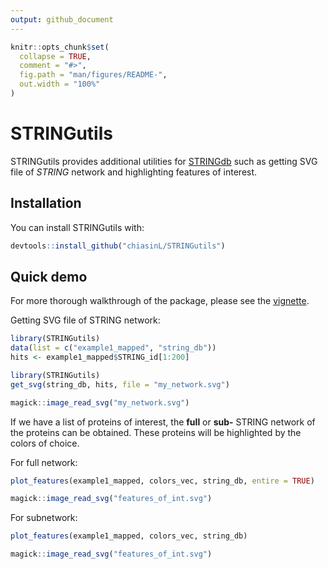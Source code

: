 ```yaml
---
output: github_document
---
```


<!-- README.md is generated from README.Rmd. Please edit that file -->

```r
knitr::opts_chunk$set(
  collapse = TRUE,
  comment = "#>",
  fig.path = "man/figures/README-",
  out.width = "100%"
)
```

# STRINGutils

<!-- badges: start -->
<!-- badges: end -->

STRINGutils provides additional utilities for [STRINGdb](https://www.bioconductor.org/packages/release/bioc/html/STRINGdb.html) such as getting SVG file of *STRING* network and highlighting features of interest.

## Installation

You can install STRINGutils with:

```r
devtools::install_github("chiasinL/STRINGutils")
```

## Quick demo

For more thorough walkthrough of the package, please see the [vignette](./vignettes/STRINGutils_Vignette.Rmd).

Getting SVG file of STRING network:

```r
library(STRINGutils)
data(list = c("example1_mapped", "string_db"))
hits <- example1_mapped$STRING_id[1:200]
```

```r
library(STRINGutils)
get_svg(string_db, hits, file = "my_network.svg")
```
```r
magick::image_read_svg("my_network.svg")
```

If we have a list of proteins of interest, the **full** or **sub-** STRING network of the proteins can be obtained. These proteins will be highlighted by the colors of choice.

For full network:

```r
plot_features(example1_mapped, colors_vec, string_db, entire = TRUE)
```
```r
magick::image_read_svg("features_of_int.svg")
```

For subnetwork:

```r
plot_features(example1_mapped, colors_vec, string_db)
```
```r
magick::image_read_svg("features_of_int.svg")
```
